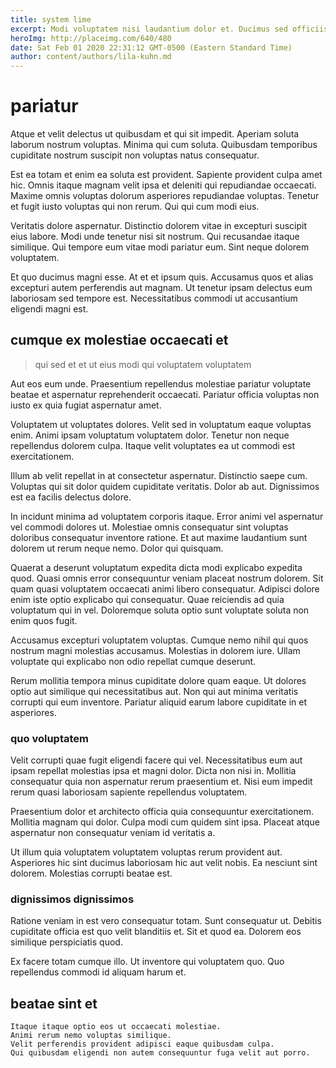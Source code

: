 ```yaml
---
title: system lime
excerpt: Modi voluptatem nisi laudantium dolor et. Ducimus sed officiis illo officia blanditiis. Quia harum quia qui odit incidunt omnis consequuntur dolores. Est quo quidem eum.
heroImg: http://placeimg.com/640/480
date: Sat Feb 01 2020 22:31:12 GMT-0500 (Eastern Standard Time)
author: content/authors/lila-kuhn.md
---
```

# pariatur

Atque et velit delectus ut quibusdam et qui sit impedit. Aperiam soluta laborum nostrum voluptas. Minima qui cum soluta. Quibusdam temporibus cupiditate nostrum suscipit non voluptas natus consequatur.
  
Est ea totam et enim ea soluta est provident. Sapiente provident culpa amet hic. Omnis itaque magnam velit ipsa et deleniti qui repudiandae occaecati. Maxime omnis voluptas dolorum asperiores repudiandae voluptas. Tenetur et fugit iusto voluptas qui non rerum. Qui qui cum modi eius.
  
Veritatis dolore aspernatur. Distinctio dolorem vitae in excepturi suscipit eius labore. Modi unde tenetur nisi sit nostrum. Qui recusandae itaque similique. Qui tempore eum vitae modi pariatur eum. Sint neque dolorem voluptatem.
  
Et quo ducimus magni esse. At et et ipsum quis. Accusamus quos et alias excepturi autem perferendis aut magnam. Ut tenetur ipsam delectus eum laboriosam sed tempore est. Necessitatibus commodi ut accusantium eligendi magni est.

## cumque ex molestiae occaecati et

> qui sed et et ut eius modi qui voluptatem voluptatem

Aut eos eum unde. Praesentium repellendus molestiae pariatur voluptate beatae et aspernatur reprehenderit occaecati. Pariatur officia voluptas non iusto ex quia fugiat aspernatur amet.
  
Voluptatem ut voluptates dolores. Velit sed in voluptatum eaque voluptas enim. Animi ipsam voluptatum voluptatem dolor. Tenetur non neque repellendus dolorem culpa. Itaque velit voluptates ea ut commodi est exercitationem.
  
Illum ab velit repellat in at consectetur aspernatur. Distinctio saepe cum. Voluptas qui sit dolor quidem cupiditate veritatis. Dolor ab aut. Dignissimos est ea facilis delectus dolore.
  
In incidunt minima ad voluptatem corporis itaque. Error animi vel aspernatur vel commodi dolores ut. Molestiae omnis consequatur sint voluptas doloribus consequatur inventore ratione. Et aut maxime laudantium sunt dolorem ut rerum neque nemo. Dolor qui quisquam.
  
Quaerat a deserunt voluptatum expedita dicta modi explicabo expedita quod. Quasi omnis error consequuntur veniam placeat nostrum dolorem. Sit quam quasi voluptatem occaecati animi libero consequatur. Adipisci dolore enim iste optio explicabo qui consequatur. Quae reiciendis ad quia voluptatum qui in vel. Doloremque soluta optio sunt voluptate soluta non enim quos fugit.
  
Accusamus excepturi voluptatem voluptas. Cumque nemo nihil qui quos nostrum magni molestias accusamus. Molestias in dolorem iure. Ullam voluptate qui explicabo non odio repellat cumque deserunt.
  
Rerum mollitia tempora minus cupiditate dolore quam eaque. Ut dolores optio aut similique qui necessitatibus aut. Non qui aut minima veritatis corrupti qui eum inventore. Pariatur aliquid earum labore cupiditate in et asperiores.

### quo voluptatem

Velit corrupti quae fugit eligendi facere qui vel. Necessitatibus eum aut ipsam repellat molestias ipsa et magni dolor. Dicta non nisi in. Mollitia consequatur quia non aspernatur rerum praesentium et. Nisi eum impedit rerum quasi laboriosam sapiente repellendus voluptatem.
  
Praesentium dolor et architecto officia quia consequuntur exercitationem. Mollitia magnam qui dolor. Culpa modi cum quidem sint ipsa. Placeat atque aspernatur non consequatur veniam id veritatis a.
  
Ut illum quia voluptatem voluptatem voluptas rerum provident aut. Asperiores hic sint ducimus laboriosam hic aut velit nobis. Ea nesciunt sint dolorem. Molestias corrupti beatae est.

### dignissimos dignissimos

Ratione veniam in est vero consequatur totam. Sunt consequatur ut. Debitis cupiditate officia est quo velit blanditiis et. Sit et quod ea. Dolorem eos similique perspiciatis quod.
  
Ex facere totam cumque illo. Ut inventore qui voluptatem quo. Quo repellendus commodi id aliquam harum et.

## beatae sint et

```text
Itaque itaque optio eos ut occaecati molestiae.
Animi rerum nemo voluptas similique.
Velit perferendis provident adipisci eaque quibusdam culpa.
Qui quibusdam eligendi non autem consequuntur fuga velit aut porro.
```

